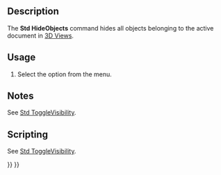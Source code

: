 <languages/>

{{Docnav
|[[Std_ShowObjects|ShowObjects]]
|[[Std_ToggleSelectability|ToggleSelectability]]
|[[Std_View_Menu|Std View Menu]]
|IconL=Std_ShowObjects.svg
|IconR=Std_ToggleSelectability.svg
|IconC=Freecad.svg
}}

{{GuiCommand
|Name=Std HideObjects
|MenuLocation=View → Visibility → Hide All Objects
|Workbenches=All
|SeeAlso=[[Std_ToggleVisibility|Std ToggleVisibility]], [[Std_ShowSelection|Std ShowSelection]], [[Std_HideSelection|Std HideSelection]], [[Std_ToggleObjects|Std ToggleObjects]], [[Std_ShowObjects|Std ShowObjects]]
}}

==Description==

The '''Std HideObjects''' command hides all objects belonging to the active document in [[3D_View|3D Views]].

==Usage==

# Select the {{MenuCommand|View → Visibility → [[Image:Std_HideObjects.svg|16px]] Hide All Objects}} option from the menu.

==Notes==

See [[Std_ToggleVisibility#Notes|Std ToggleVisibility]].

==Scripting==

See [[Std_ToggleVisibility#Scripting|Std ToggleVisibility]].


{{Docnav
|[[Std_ShowObjects|ShowObjects]]
|[[Std_ToggleSelectability|ToggleSelectability]]
|[[Std_View_Menu|Std View Menu]]
|IconL=Std_ShowObjects.svg
|IconR=Std_ToggleSelectability.svg
|IconC=Freecad.svg
}}

{{Std_Base_navi{{#translation:}}}}
{{Userdocnavi{{#translation:}}}}